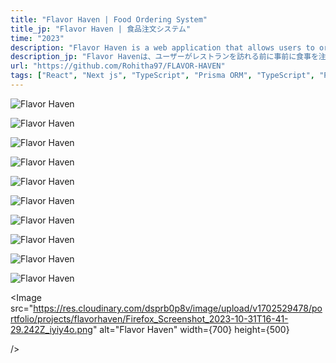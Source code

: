 ```yaml
---
title: "Flavor Haven | Food Ordering System"
title_jp: "Flavor Haven | 食品注文システム"
time: "2023"
description: "Flavor Haven is a web application that allows users to order food in advance before visiting a store. With this app, users can check their order's preparation time and pick up their order when it's ready. Store owners can manage food, place orders, update order status, and even announce promotions."
description_jp: "Flavor Havenは、ユーザーがレストランを訪れる前に事前に食事を注文できるウェブアプリケーションです。このアプリでは、見積もりの準備時間を確認し、注文が準備できたら受け取ることができます。レストランは、食品の管理、注文、注文のステータスの更新、さらにプロモーションの発表などを行うことができます。"
url: "https://github.com/Rohitha97/FLAVOR-HAVEN"
tags: ["React", "Next js", "TypeScript", "Prisma ORM", "TypeScript", "PostgreSQL", "Docker", "ESLint", "Tailwind CSS"] #
---
```


<Image
  src="https://res.cloudinary.com/dsprb0p8v/image/upload/v1702529462/portfolio/projects/flavorhaven/Firefox_Screenshot_2023-09-15T12-50-55.539Z_kf56lq.png"
  alt="Flavor Haven"
 width={700}
  height={500}
/>

<Image
  src="https://res.cloudinary.com/dsprb0p8v/image/upload/v1702529465/portfolio/projects/flavorhaven/Firefox_Screenshot_2023-10-31T16-38-44.337Z_sixtkf.png"
  alt="Flavor Haven"
  width={700}
  height={500}
/>

<Image
  src="https://res.cloudinary.com/dsprb0p8v/image/upload/v1702529464/portfolio/projects/flavorhaven/Firefox_Screenshot_2023-09-15T12-51-26.018Z_qvjnow.png"
  alt="Flavor Haven"
 width={700}
  height={500}
  />

<Image
  src="https://res.cloudinary.com/dsprb0p8v/image/upload/v1702529503/portfolio/projects/flavorhaven/Firefox_Screenshot_2023-10-31T16-44-13.056Z_ht4sgz.png"
  alt="Flavor Haven"
 width={700}
  height={500}
  />

<Image
  src="https://res.cloudinary.com/dsprb0p8v/image/upload/v1702529503/portfolio/projects/flavorhaven/Firefox_Screenshot_2023-10-31T16-44-27.206Z_orrl2s.png"
  alt="Flavor Haven"
 width={700}
  height={500}
  />

<Image
  src="https://res.cloudinary.com/dsprb0p8v/image/upload/v1702529509/portfolio/projects/flavorhaven/Firefox_Screenshot_2023-10-31T16-44-49.036Z_bzl4g8.png"
  alt="Flavor Haven"
 width={700}
  height={500}
  />


<Image
  src="https://res.cloudinary.com/dsprb0p8v/image/upload/v1702529632/portfolio/projects/flavorhaven/Firefox_Screenshot_2023-10-31T16-45-18.680Z_gjsrrm.png"
  alt="Flavor Haven"
 width={700}
  height={500}
  />


<Image
  src="https://res.cloudinary.com/dsprb0p8v/image/upload/v1702529469/portfolio/projects/flavorhaven/Firefox_Screenshot_2023-10-31T16-39-42.061Z_xdsazw.png"
  alt="Flavor Haven"
 width={700}
  height={500}
  />

<Image
  src="https://res.cloudinary.com/dsprb0p8v/image/upload/v1702529475/portfolio/projects/flavorhaven/Firefox_Screenshot_2023-10-31T16-40-42.370Z_y6ez8s.png"
  alt="Flavor Haven"
 width={700}
  height={500}
  />

  
<Image
  src="https://res.cloudinary.com/dsprb0p8v/image/upload/v1702529493/portfolio/projects/flavorhaven/Firefox_Screenshot_2023-10-31T16-43-06.918Z_mnm11j.png"
  alt="Flavor Haven"
 width={700}
  height={500}
  />


<Image
  src="https://res.cloudinary.com/dsprb0p8v/image/upload/v1702529478/portfolio/projects/flavorhaven/Firefox_Screenshot_2023-10-31T16-41-29.242Z_iyiy4o.png"
  alt="Flavor Haven"
 width={700}
  height={500}

  />


